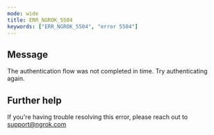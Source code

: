 ```yaml
---
mode: wide
title: ERR_NGROK_5504
keywords: ["ERR_NGROK_5504", "error 5504"]
---
```


## Message

The authentication flow was not completed in time. Try authenticating again.

## Further help

If you're having trouble resolving this error, please reach out to [support@ngrok.com](mailto:support@ngrok.com?subject=Help%20with%20ERR_NGROK_5504)
